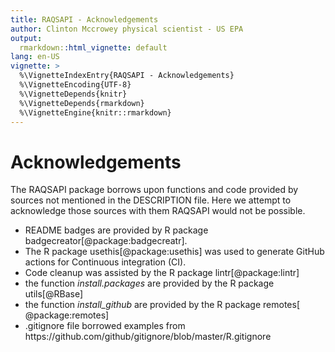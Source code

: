 ```yaml
---
title: RAQSAPI - Acknowledgements
author: Clinton Mccrowey physical scientist - US EPA
output:
  rmarkdown::html_vignette: default
lang: en-US
vignette: >
  %\VignetteIndexEntry{RAQSAPI - Acknowledgements}
  %\VignetteEncoding{UTF-8}
  %\VignetteDepends{knitr}
  %\VignetteDepends{rmarkdown}
  %\VignetteEngine{knitr::rmarkdown}
---
```


# Acknowledgements

  The RAQSAPI package borrows upon functions and code provided by sources not
mentioned in the DESCRIPTION file. Here we attempt to acknowledge those sources
with them RAQSAPI would not be possible.

* README badges are provided by R package badgecreator[@package:badgecreatr].
* The R package usethis[@package:usethis] was used to generate GitHub actions
    for Continuous integration (CI).
* Code cleanup was assisted by the R package lintr[@package:lintr]
* the function *install.packages* are provided by the R package utils[@RBase]
* the function *install_github* are provided by the R package remotes[
    @package:remotes]
* .gitignore file borrowed examples from https://github.com/github/gitignore/blob/master/R.gitignore
